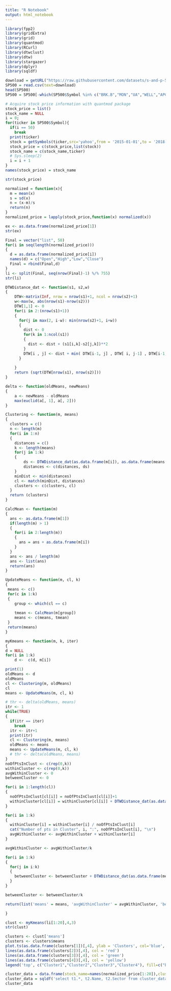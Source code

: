 ```yaml
---
title: "R Notebook"
output: html_notebook
---
```

```r
library(fpp2)
library(gridExtra)
library(grid)
library(quantmod)
library(RCurl)
library(dtwclust)
library(dtw)
library(stargazer)
library(dplyr)
library(sqldf)
```

```r
download = getURL("https://raw.githubusercontent.com/datasets/s-and-p-500-companies/master/data/constituents.csv")
SP500 = read.csv(text=download)
head(SP500)
SP500 = SP500[-which(SP500$Symbol %in% c("BRK.B","MON","UA","WELL","APC","AET","BHGE","ANDV","BBT","BF.B")),]
```
```r
# Acquire stock price information with quantmod package
stock_price = list()
stock_name = NULL
i = 0;
for(ticker in SP500$Symbol){
  if(i == 50)
    break
  print(ticker)
  stock = getSymbols(ticker,src='yahoo',from = '2015-01-01',to = '2018-01-01', auto.assign = F)[,1:4]
  stock_price = c(stock_price,list(stock))
  stock_name = c(stock_name,ticker)
  # Sys.sleep(2)
  i = i + 1
}
names(stock_price) = stock_name
```
```r
str(stock_price)
```

```r
normalized = function(x){
  m = mean(x)
  s = sd(x)
  n = (x-m)/s
  return(n)
}
normalized_price = lapply(stock_price,function(x) normalized(x))
```

```r
ex <- as.data.frame(normalized_price[1])
str(ex)
```

```r
Final = vector("list", 50)
for(i in seq(length(normalized_price)))
{
  d = as.data.frame(normalized_price[i])
  names(d) = c("Open","High","Low","Close")
  Final = rbind(Final,d)
}
li <- split(Final, seq(nrow(Final)-1) %/% 755)
str(li)
```

```r

DTWDistance_dat <- function(s1, s2,w)
{
    DTW<-matrix(Inf, nrow = nrow(s1)+1, ncol = nrow(s2)+1)
    w<-max(w, abs(nrow(s1)-nrow(s2)))
    DTW[1,1] <- 0
    for(i in 2:(nrow(s1)+1))
    {
      for(j in max(2, i-w): min(nrow(s2)+1, i+w))
      {
        dist <- 0
        for(k in 1:ncol(s1))
        {
          dist <- dist + (s1[i,k]-s2[j,k])**2
        }
        DTW[i , j] <- dist + min( DTW[i-1, j] , DTW[ i, j-1] , DTW[i-1,j-1] )
      }
            
    }
    return (sqrt(DTW[nrow(s1), nrow(s2)]))
}

delta <- function(oldMeans, newMeans)
{
	a <- newMeans - oldMeans
	max(euclid(a[, 1], a[, 2]))
}

Clustering <- function(m, means)
{
  clusters = c()
  n <- length(m)
  for(i in 1:n)
  {
    distances = c()
    k <- length(means)
    for(j in 1:k)
    {
    	ds <- DTWDistance_dat(as.data.frame(m[i]), as.data.frame(means[j]),4)
    	distances <- c(distances, ds)
    }
    minDist <- min(distances)
    cl <- match(minDist, distances)
    clusters <- c(clusters, cl)    
  }
  return (clusters)
}

CalcMean <- function(m)
{
  ans <- as.data.frame(m[1])
  if(length(m) > 1)
  {
    for(i in 2:length(m))
    {
      ans = ans + as.data.frame(m[i])
    }  
  }
  ans <- ans / length(m)
  ans <- list(ans)
  return(ans)
}

UpdateMeans <- function(m, cl, k)
{
 means <- c()
 for(c in 1:k)
 {
    group <- which(cl == c)
    
    tmean <- CalcMean(m[group])
    means <- c(means, tmean)
 }
 return(means)
}
```

```r
myKmeans <- function(m, k, iter)
{
d = NULL
for(i in 1:k)
    d <-  c(d, m[i])

print(1)
oldMeans <- d
oldMeans 
cl <- Clustering(m, oldMeans)
cl
means <- UpdateMeans(m, cl, k)

# thr <- delta(oldMeans, means)
itr <- 1
while(TRUE)
{
  if(itr == iter)
    break
  itr <- itr+1
  print(itr)
  cl <- Clustering(m, means)
  oldMeans <- means
  means <- UpdateMeans(m, cl, k)
  # thr <- delta(oldMeans, means)
}
noOfPtsInClust <- c(rep(0,k))
withinCluster <- c(rep(0,k))
avgWithinCluster <- 0
betweenCluster <- 0

for(i in 1:length(cl))
{
  noOfPtsInClust[cl[i]] = noOfPtsInClust[cl[i]]+1
  withinCluster[cl[i]] = withinCluster[cl[i]] + DTWDistance_dat(as.data.frame(m[i]), as.data.frame(means[cl[i]]),4)
}

for(i in 1:k)
{
  withinCluster[i] = withinCluster[i] / noOfPtsInClust[i]
  cat("Number of pts in Cluster", i, ":", noOfPtsInClust[i], "\n")
  avgWithinCluster <- avgWithinCluster + withinCluster[i]
}

avgWithinCluster <- avgWithinCluster/k

for(i in 1:k)
{
  for(j in i:k)
  {
    betweenCluster <- betweenCluster + DTWDistance_dat(as.data.frame(means[i]), as.data.frame(means[j]),4)  
  }
}

betweenCluster <- betweenCluster/k

return(list('means' = means, 'avgWithinCluster' = avgWithinCluster, 'betweenCluster' = betweenCluster, 'clusters' = cl))

}
```

```r
clust <- myKmeans(li[1:20],4,3)
str(clust)
```

```r
clusters <- clust['means']
clusters <- clusters$means
plot.ts(as.data.frame(clusters[1])[,4], ylab = 'Clusters', col='blue', main="Close")
lines(as.data.frame(clusters[2])[,4], col = 'red')
lines(as.data.frame(clusters[3])[,4], col = 'green')
lines(as.data.frame(clusters[4])[,4], col = 'yellow')
legend('top', c("Cluster1","Cluster2","Cluster3","Cluster4"), fill=c("blue",'red','green','yellow'))
```

```r
cluster_data = data.frame(stock_name=names(normalized_price[1:20]),cluster=clust['clusters'])
cluster_data = sqldf('select t1.*, t2.Name, t2.Sector from cluster_data t1 left join SP500 t2 on t1.stock_name = t2.Symbol')
cluster_data
```

